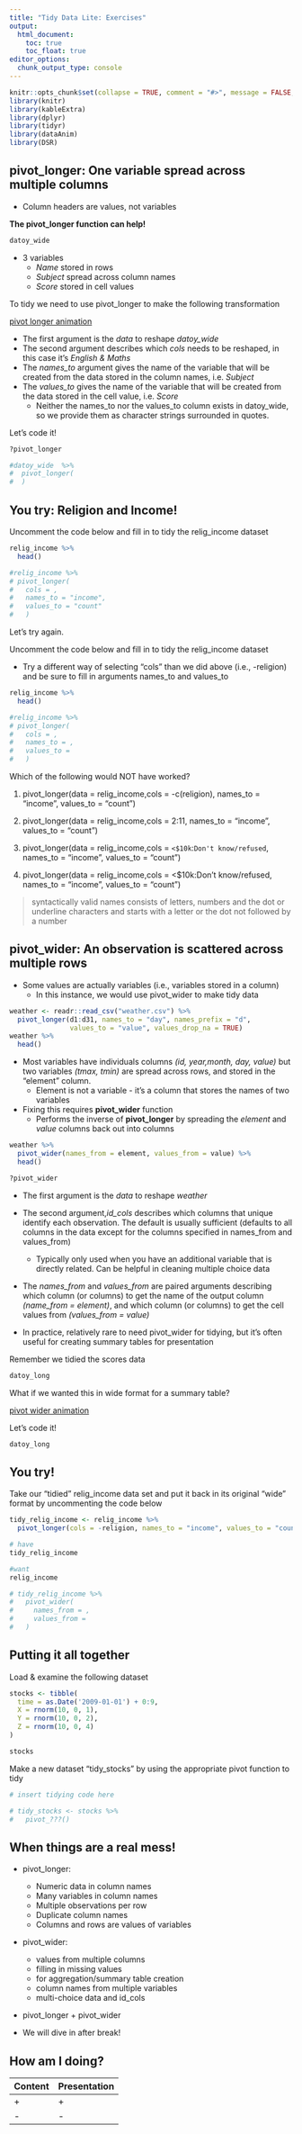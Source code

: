 ```yaml
---
title: "Tidy Data Lite: Exercises"
output: 
  html_document:
    toc: true
    toc_float: true
editor_options: 
  chunk_output_type: console
---
```


```r
knitr::opts_chunk$set(collapse = TRUE, comment = "#>", message = FALSE, error = FALSE, warning = FALSE)
library(knitr)
library(kableExtra)
library(dplyr)
library(tidyr)
library(dataAnim)
library(DSR)
```

## pivot_longer: One variable spread across multiple columns

- Column headers are values, not variables

**The pivot_longer function can help!**

```r
datoy_wide
```

- 3 variables
  + *Name* stored in rows
  + *Subject* spread across column names
  + *Score* stored in cell values
  
To tidy we need to use pivot_longer to make the following transformation

[pivot longer animation](./pivot_longer_animation.html)

- The first argument is the *data* to reshape *datoy_wide*
- The second argument describes which *cols* needs to be reshaped, in this case it's *English & Maths*
- The *names_to* argument gives the name of the variable that will be created from the data stored in the column names, i.e. *Subject*
- The *values_to* gives the name of the variable that will be created from the data stored in the cell value, i.e. *Score*
    + Neither the names_to nor the values_to column exists in datoy_wide, so we provide them as character strings surrounded in quotes.

Let's code it!

```r
?pivot_longer

#datoy_wide  %>% 
#  pivot_longer(
#  )
```

## You try: Religion and Income!

Uncomment the code below and fill in to tidy the relig_income dataset 

```r

relig_income %>% 
  head()

#relig_income %>% 
# pivot_longer(
#   cols = , 
#   names_to = "income",
#   values_to = "count"
#   )

```

Let's try again. 

Uncomment the code below and fill in to tidy the relig_income dataset

- Try a different way of selecting "cols" than we did above (i.e., -religion) and be sure to fill in arguments names_to and values_to

```r
relig_income %>% 
  head()

#relig_income %>% 
# pivot_longer(
#   cols = , 
#   names_to = ,
#   values_to = 
#   )

```

Which of the following would NOT have worked?

1. pivot_longer(data = relig_income,cols = -c(religion), names_to = "income", values_to = "count")

2. pivot_longer(data = relig_income,cols = 2:11, names_to = "income", values_to = "count")

3. pivot_longer(data = relig_income,cols = `<$10k`:`Don't know/refused`, names_to = "income", values_to = "count")

4. pivot_longer(data = relig_income,cols = <$10k:Don't know/refused, names_to = "income", values_to = "count")
 
>syntactically valid names consists of letters, numbers and the dot or underline characters and starts with a letter or the dot not followed by a number

## pivot_wider: An observation is scattered across multiple rows

- Some values are actually variables (i.e., variables stored in a column)
  + In this instance, we would use pivot_wider to make tidy data
  
```r
weather <- readr::read_csv("weather.csv") %>% 
  pivot_longer(d1:d31, names_to = "day", names_prefix = "d",
               values_to = "value", values_drop_na = TRUE) 
weather %>% 
  head()

```

- Most variables have individuals columns *(id, year,month, day, value)* but two variables
*(tmax, tmin)* are spread across rows, and stored in the "element" column.
  + Element is not a variable - it's a column that stores the names of two variables
  
- Fixing this requires **pivot_wider** function 
  + Performs the inverse of **pivot_longer** by spreading the *element* and *value* columns back out into columns
  
```r
weather %>% 
  pivot_wider(names_from = element, values_from = value) %>% 
  head()

?pivot_wider
```

- The first argument is the *data* to reshape *weather*
- The second argument,*id_cols* describes which columns that unique identify each observation. The default is usually sufficient (defaults to all columns in the data except for the columns specified in names_from and values_from)
  + Typically only used when you have an additional variable that is directly related. Can be helpful in cleaning multiple choice data
- The *names_from* and *values_from* are paired arguments describing which column (or columns) to get the name of the output column *(name_from = element)*, and which column (or columns) to get the cell values from *(values_from = value)*

- In practice, relatively rare to need pivot_wider for tidying, but it's often useful for creating summary tables for presentation

Remember we tidied the scores data 

```r
datoy_long

```

What if we wanted this in wide format for a summary table?

[pivot wider animation](./pivot_wider_animation.html)


Let's code it!

```r
datoy_long 
```


## You try!

Take our "tidied" relig_income data set and put it back in its original "wide" format by uncommenting the code below

```r


tidy_relig_income <- relig_income %>% 
  pivot_longer(cols = -religion, names_to = "income", values_to = "count")

# have
tidy_relig_income

#want
relig_income

# tidy_relig_income %>% 
#   pivot_wider(
#     names_from = ,
#     values_from = 
#   )

```

<!-- One More -->

<!-- Tidy "table2" using pivot_wider -->

<!-- HINT: -->

<!-- - This dataset is actually untidy, like the weather example, in that some values are actually variables (i.e., variables stored in a column) -->


<!-- ```{r} -->
<!-- table2 %>%  -->
<!--   head() -->

<!-- # insert tidying code here -->

<!-- # table2 %>%  -->
<!-- #   pivot_wider( -->
<!-- #   ) -->
<!-- ``` -->


## Putting it all together

Load & examine the following dataset 

```r
stocks <- tibble(
  time = as.Date('2009-01-01') + 0:9,
  X = rnorm(10, 0, 1),
  Y = rnorm(10, 0, 2),
  Z = rnorm(10, 0, 4)
)

stocks
```

Make a new dataset "tidy_stocks" by using the appropriate pivot function to tidy

```r
# insert tidying code here

# tidy_stocks <- stocks %>% 
#   pivot_???()
```


## When things are a real mess!

- pivot_longer:

  + Numeric data in column names
  + Many variables in column names
  + Multiple observations per row
  + Duplicate column names
  + Columns and rows are values of variables

- pivot_wider: 

  + values from multiple columns
  + filling in missing values
  + for aggregation/summary table creation
  + column names from multiple variables
  + multi-choice data and id_cols

- pivot_longer + pivot_wider


- We will dive in after break!

## How am I doing?

Content | Presentation
------- | ------------
   +    |     +
   -    |     -
   
